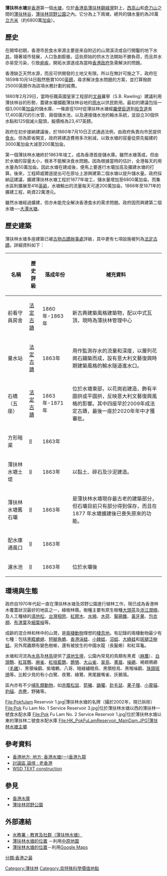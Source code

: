 {{Infobox Reservoir | 
|name                     = 薄扶林水塘
|nickname                 = 
|image                    = Pok Fu Lam Reservoir 6.jpg
|image_caption            = 從[[西高山|西高山]]山頂眺望薄扶林水塘
|map                      = 
|map_caption              = 
|pushpin_map              = Hong Kong
|pushpin_map_caption      = 薄扶林水塘在香港的位置
|code                     = 
|class                    = 
|location_of_reservoir    = [[香港|香港]][[南區_(香港)|南區]][[薄扶林|薄扶林]]
|location_of_dam          = [[薄扶林|薄扶林]]
|inflow                   = 
|outflow                  = 
|catchment_area           = 
|reservoir_area           = 
|mean_depth               = 
|maximum_depth            = 
|flood_level              = 
|normal_water_level       = 
|dead_water_level         = 
|water_quality            = 
|island                   = 
|maximum_storage_capacity = 23.3萬
|normal_storage_capacity  = 
|dead_storage_capacity    = 
|type_of_dam              = 
|elevation_of_dam         = 
|height_of_dam            = 
|length_of_dam            = 
|width_of_dam             = 
|installed_capacity       = 
|start                    = 
|complete                 = 1863年
|cost                     = 
|emigrate                 = 
|latd              = 22
|latm              = 15
|lats              = 51.65
|latNS             = N
|longd             = 114
|longm             = 8 
|longs             = 13.3
|longEW            = E
|website           = 
|footnotes         = 
}}
'''薄扶林水塘'''是[[香港|香港]]第一個[[水塘|水塘]]，位於[[香港島|香港島]][[薄扶林|薄扶林]][[鋼綫灣|鋼綫灣]]對上，[[西高山|西高山]]和[[奇力山|奇力山]]之間的[[薄扶林谷|薄扶林谷]]，[[薄扶林郊野公園|薄扶林郊野公園]]之內。它分為上下兩塘，總共的儲水量約為26萬[[立方米|立方米]]（約6800萬[[加侖|加侖]]）。

==歷史==
在開埠初期，香港市民食水來源主要是來自附近的山澗溪流或自行開鑿的地下水[[井|井]]。隨著城市發展，人口急劇膨脹，這些原始的供水方法開始不勝負荷，而且井水亦易受污染，引致[[痢疾|痢疾]]，開拓水源遂成為當時[[香港殖民地時期#香港政府|香港政府]]急需解決的問題。

香港缺乏天然水源，而且可供開發的土地又有限。所以在無計可施之下，政府在1859年10月14日毅然懸賞1000[[英鎊|英鎊]]，尋求解決食水問題的方案，並打算撥款25000英鎊作為該項水務計劃的經費。

1860年2月29日，當時任職英國皇家工程部的[[文員|文員]]羅寧（S.B. Rawling）建議利用薄扶林谷的形勢，蓋建水壩攔截薄扶林谷地的[[雨|雨水]]以供民飲用。最初的建議包括一個3,000萬[[加侖|加侖]]的儲水庫、一條直徑10吋從薄扶林水塘經[[羅便臣道|羅便臣道]]到[[般含道|般含道]]長17,400英尺的引水管、兩個儲水池，以及連接儲水池的輸水系統，並設立30個供水點和125個滅火龍頭，擬價格為23,417英鎊。

政府在初步接納建議後，於1860年7月10日正式通過法例，由政府負責向市民提供[[自來水|食水]]。但為節省開支，政府將建造費用多次削減，以致水塘的容量從原先擬建的3000萬加侖大減至200萬加侖。

第一個薄扶林水塘終於1863年竣工，成為香港首座儲水庫。雖然水塘落成，但由於水塘的容量太小，根本不能解決食水問題。因為根據當時的估計，全港每天的用水量為50萬加侖。因此水塘在建成後，便馬上要進行水壩加高及擴建水塘的打算。後來，工程師威爾遜提出可在原址上游興建第二個水塘以提升儲水量。政府採納這建議，擴建薄扶林水塘工程於1877年竣工，儲水量增加至6800萬加侖。而集水區則擴展至416[[英畝|英畝]]，水塘輸出的流量每天可達200萬加侖。1866年至1871年的擴建工程，耗資22萬港元。

雖然水塘經過擴建，但亦未能完全解決香港食水的需求問題。政府因而興建第二個水塘──[[大潭水塘|大潭水塘]]。

==歷史建築==
薄扶林水塘多座建築已被[[古物古蹟辦事處|古物古蹟辦事處]]評級，其中更有七項設施被列為[[法定古蹟|法定古蹟]]。詳細資料如下：

{| class="sortable prettytable"
|-
! 名稱 !! 歷史評級 !! 落成年份 !! 補充資料
|-
| 前看守員房舍 || [[法定古蹟|法定古蹟]] || 1860年-1863年 || 新古典建築風格建築物，配以中式瓦頂，現時為薄扶林管理中心
|-
| 量水站 || [[法定古蹟|法定古蹟]] || 1863年 || 用作監測存水的流量和深度，以層列花崗石鋪築而成，設有意大利文藝復興時期建築風格的輸水隧道進水口。
|-
| 石橋（五座） || [[法定古蹟|法定古蹟]] || 1863年-1871年 || 位於水塘東部，以花崗岩建造，飾有半圓拱或平圓拱，反映意大利文藝復興風格的影響。其中四座早於2009年成法定古蹟，最後一座於2020年年中才獲審批。
|-
| 方形暗渠 || [[香港二級歷史建築|II]] || 1863年 || 
|-
| 薄扶林水塘土堤 || [[香港二級歷史建築|II]] || 1863年 || 以黏土、碎石及沙泥建造。
|-
| 薄扶林水塘舊石壩 || [[香港二級歷史建築|II]] || 1863年 || 是薄扶林水塘現存最古老的建築部分，但石壩目前只有部分得到保存，而且在 1877 年水塘擴建後已喪失原來的功能。
|-
| 配水庫通風口 || [[香港二級歷史建築|II]] || 1863年 || 
|-
| 濾水池 || [[香港二級歷史建築|II]] || 1863年 || 位於水壩後
|}

==環境與生態==
政府自1970年代起一直在薄扶林水塘及郊野公園進行植林工作，現已成為香港林木覆蓋狀況最好的地區之一，綠樹林蔭。樹種主要有原生樹種[[大頭茶|大頭茶]]及[[浙江潤楠|浙江潤楠]]，及人工種植的[[濕地松|濕地松]]、[[台灣相思|台灣相思]]、[[紅膠木|紅膠木]]、[[水楠|水楠]]、[[木荷|木荷]]、[[黧蒴錐|黧蒴錐]]、[[黃牙果|黃牙果]]、[[包衣椆|包衣椆]]、[[布渣葉|布渣葉]]及[[細葉榕|細葉榕]]等。

成齡的混合林和林中的山澗，是[[兩棲動物|兩棲動物]]理想的[[棲息地|棲息地]]。有記錄的兩棲動物最少有七種：包括[[黑眶蟾蜍|黑眶蟾蜍]]、[[短腳角蟾|短腳角蟾]]、[[香港湍蛙|香港湍蛙]]、[[小棘蛙|小棘蛙]]、[[沼蛙|沼蛙]]、[[大綠蛙|大綠蛙]]和[[斑腿泛樹蛙|斑腿泛樹蛙]]。另外爬蟲類有變色樹蜥，還有被放生的中國水龍（長鬣蜥）和紅耳龜。

水塘和河流為[[水鳥|水鳥]]及[[林鳥|林鳥]]提供了[[濕地|濕地]][[生境|生境]]，公園內常見的鳥類有黑鳶（[[麻鷹|麻鷹]]）、[[白頭鵯|白頭鵯]]、[[紅耳鵯|紅耳鵯]]、[[麻雀|麻雀]]、[[紅咀藍鵲|紅咀藍鵲]]、[[鵲鴝|鵲鴝]]、[[大山雀|大山雀]]、[[翠鳥科|翠鳥]]、[[畫眉|畫眉]]、[[噪鵑|噪鵑]]、褐翅鴉鵑（[[毛雞|毛雞]]）、黑領噪鹛、紫嘯鶇、八哥、暗綠繡眼鳥、黑領椋鳥、黑喉噪鹛、[[珠頸斑鳩|珠頸斑鳩]]等。比較少見的有小白鷺、夜鷺、綠鷺、黑尾臘嘴雀、灰鶺鴒。

區內亦有不少[[哺乳類動物|哺乳類動物]]，如[[赤腹松鼠|赤腹松鼠]]、[[箭豬|箭豬]]、[[鼬獾|鼬獾]]、[[針毛鼠|針毛鼠]]、[[果子狸|果子狸]]、[[小靈貓|小靈貓]]、[[豹貓|豹貓]]、[[赤麂|赤麂]]，野豬等。

<gallery>
File:Pokfulam Reservoir 1.jpg|薄扶林水塘的名牌（攝於2002年，現已拆除）
File:Pok Fu Lam No. 1 Service Reservoir 3.jpg|位於薄扶林水塘以西的薄扶林一號食水配水庫
File:Pok Fu Lam No. 2 Service Reservoir 1.jpg|位於薄扶林水塘以東的薄扶林二號食水配水庫
File:HK_PokFuLamReservoir_MainDam.JPG|薄扶林水塘主壩
</gallery>

==參考資料==
*[http://www.hk-place.com/view.php?id=110 香港地方; 地方; 香港水塘(一)香港九龍] {{Wayback|url=http://www.hk-place.com/view.php?id=110 |date=20080930062635 }}
*[http://forum.timway.com/php/showflat.php?Cat=0&Board=childhood&Number=3219378&page=0&fpart=3 討論區 論壇 : 老香港] {{Wayback|url=http://forum.timway.com/php/showflat.php?Cat=0&Board=childhood&Number=3219378&page=0&fpart=3 |date=20070927222955 }}
*[https://web.archive.org/web/20051114102854/http://www.info.gov.hk/water150/mbook/TEXT/TEXT_CANT/Construction/construction_p1.html WSD TEXT construction]

==參見==
*[[香港水庫|香港水庫]]
*[[薄扶林郊野公園|薄扶林郊野公園]]

==外部連結==
{{Commons category|Pok Fu Lam Reservoir}}
*[https://web.archive.org/web/20060130003024/http://www.wsd.gov.hk/tc/html/edu/fish/pfl_rev.htm 水務署 - 教育及社群（薄扶林水塘）]
*[http://www.centamap.com/scripts/centamaplocation.asp?lg=B5&x=832222&y=814011&z=4 薄扶林水塘的位置] {{Wayback|url=http://www.centamap.com/scripts/centamaplocation.asp?lg=B5&x=832222&y=814011&z=4 |date=20070929095541 }}－利用[[中原地圖|中原地圖]]
*[http://maps.google.com/maps?t=k&hl=en&ll=22.26519,114.138175&spn=0.005391,0.00869&t=k 薄扶林水塘的位置]－利用[[Google_Maps|Google Maps]]

{{香港水庫}}
{{香港法定古蹟}}
{{香港二級歷史建築}}

[[Category:薄扶林|Category:薄扶林]]
[[Category:具特殊科學價值地點|Category:具特殊科學價值地點]]
[[分類:香港之最|分類:香港之最]]